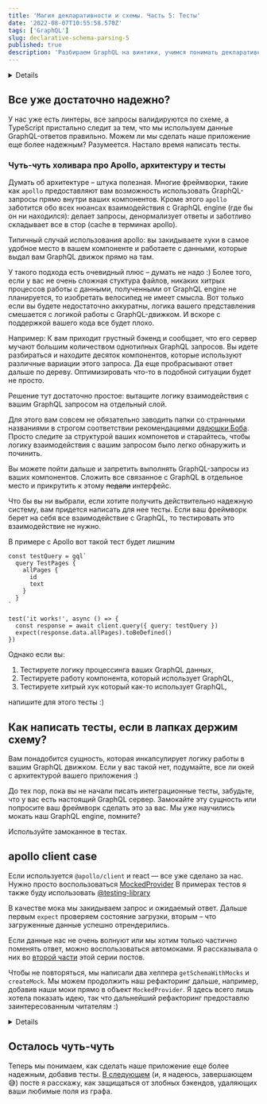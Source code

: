 ```yaml
---
title: 'Магия декларативности и схемы. Часть 5: Тесты'
date: '2022-08-07T10:55:58.570Z'
tags: ['GraphQL']
slug: declarative-schema-parsing-5
published: true
description: 'Разбираем GraphQL на винтики, учимся понимать декларативный Query Language'
---
```



<Details title="Напоминалка про пример">
  Вы уже добрались до пятого поста и наверняка помните, что мы пишем wiki
  для любителей функционального программирования. Каждая страничка посвящена алгебраическому типу.

У нас уже есть готовый запрос

<CodeSnippet code={validQuery} lang="graphql" />

и схема

  <CodeSnippet code={schema} lang="graphql" />
</Details>

## Все уже достаточно надежно?

У нас уже есть линтеры, все запросы валидируются по схеме, а TypeScript пристально следит за тем, что мы используем данные GraphQL-ответов правильно.
Можем ли мы сделать наше приложение еще более надежным?
Разумеется. Настало время написать тесты.

### Чуть-чуть холивара про Apollo, архитектуру и тесты

Думать об архитектуре – штука полезная. Многие фреймворки, такие как `apollo` предоставляют вам возможность
использовать GraphQL-запросы прямо внутри ваших компонентов. Кроме этого `apollo` заботится обо всех нюансах взаимодействия с GraphQL engine (где бы он ни находился): делает запросы, денормализует ответы и заботливо складывает все в стор (cache в терминах apollo).

Типичный случай использования apollo: вы закидываете хуки в самое удобное место в вашем компоненте и работаете с данными, которые выдал вам GraphQL движок прямо на там.
<!-- прямо на там? wtf? -->
У такого подхода есть очевидный плюс – думать не надо :) Более того, если у вас не очень сложная стуктура файлов, никаких хитрых процессов работы с данными, полученными от GraphQL engine не планируется, то изобретать велосипед не имеет смысла.
Вот только если вы будете недостаточно аккуратны, логика вашего представления смешается с логикой работы с GraphQL-движком. И вскоре с поддержкой вашего кода все будет плохо.

Например:
К вам приходит грустный бэкенд и сообщает, что его сервер мучают большим количеством однотипных GraphQL запросов.
Вы идете разбираться и находите десяток компонентов, которые используют различные вариации этого запроса. Да еще пробрасывают ответ дальше по дереву.
Оптимизировать что-то в подобной ситуации будет не просто.

Решение тут достаточно простое: вытащите логику взаимодействия с вашим GraphQL запросом на отдельный слой.
<!-- так не просто или простое решение? -->
Для этого вам совсем не обязательно заводить папки со странными названиями в строгом соответствии рекомендациями [дядюшки Боба](https://en.wikipedia.org/wiki/Robert_C._Martin).
Просто следите за структурой ваших компонетов и старайтесь, чтобы логику взаимодействия с вашим запросом было легко обнаружить и починить.

Вы можете пойти дальше и запретить выполнять GraphQL-запросы из ваших компонентов. Сложить все связанное с GraphQL в отдельное место и прикрутить к этому ~~педали~~ интерфейс.

Что бы вы ни выбрали, если хотите получить действительно надежную систему, вам придется написать для нее тесты.
Если ваш фреймворк берет на себя все взаимодействие с GraphQL, то тестировать это взаимодействие не нужно.

В примере с Apollo вот такой тест будет лишним

```tsx
const testQuery = gql`
  query TestPages {
    allPages {
      id
      text
    }
  }
`

test('it works!', async () => {
  const response = await client.query({ query: testQuery })
  expect(response.data.allPages).toBeDefined()
})
```

Однако если вы:

1. Тестируете логику процессинга ваших GraphQL данных,
2. Тестируете работу компонента, который использует GraphQL,
3. Тестируете хитрый хук который как-то использует GraphQL,

напишите для этого тесты :)

## Как написать тесты, если в лапках держим схему?

Вам понадобится сущность, которая инкапсулирует логику работы в вашим GraphQL движком. Если у вас такой нет, подумайте, все ли окей с архитектурой вашего приложения :)

До тех пор, пока вы не начали писать интеграционные тесты, забудьте, что у вас есть настоящий GraphQL сервер.
Замокайте эту сущность или попросите ваш фреймворк сделать это за вас. Мы уже научились мокать наш GraphQL engine, помните?

Используйте замоканное в тестах.

## apollo client case

Если используется `@apollo/client` и react — все уже сделано за нас. Нужно просто воспользоваться [MockedProvider](https://www.apollographql.com/docs/react/development-testing/testing/)
В примерах тестов я также буду использовать [@testing-library](https://testing-library.com/)

<CodeSnippet code={MaybePageTestCodeV1} lang="tsx" />

В качестве мока мы закидываем запрос и ожидаемый ответ. Дальше первым `expect` проверяем состояние загрузки, вторым – что загруженные данные успешно отрендерились.

Если данные нас не очень волнуют или мы хотим только частично поменять ответ, можно воспользоваться автомоками. Я рассказывала о них во [второй части](/graphql/declarative-schema-parsing-5) этой серии постов.

<CodeSnippet code={MaybePageTestCodeV2} lang="tsx" />

Чтобы не повторяться, мы написали два хелпера `getSchemaWithMocks` и `createMock`. Мы можем продолжить наш рефакторинг дальше, например, добавив наши моки прямо в объект `MockedProvider`.
Я здесь всего лишь хотела показать идею, так что дальнейший рефакторинг предоставлю заинтересованным читателям :)

<Details title="А как настроить Jest и testing library?">
  Ответ на этот вопрос лежит за скоупом этой статьи. В документации все
  подробненько расписано. Единственная трудность, на которую я хочу обратить ваше
  внимание — это то, как заставить Jest понимать .graphql файлики. Вам понадобится
  специальный [трансформер](https://jestjs.io/docs/code-transformation). Тут
  возможны два сценария: 
  1. Если вы грузите grapqhl raw-loaderом, как я в этих
  постах, можете написать свой.

```js
// raw-transformer.js
module.exports = {
  process(sourceText) {
    return {
      code: `module.exports = ${JSON.stringify(sourceText)}`,
    }
  },
}
```

и добавить его в конфиг Jest:

```js
// jest.config.js
module.exports = {
  // ...
  transform: {
    '.(graphql|gql)$': '<rootDir>/raw-transformer.js',
  },
}
```

2. Вы используете `grapqhl-tag/loader`
   Тогда просто воспользуйтесь готовым транcформером [`jest-transform-graphql`](https://www.npmjs.com/package/jest-transform-graphql)

</Details>

## Осталось чуть-чуть

Теперь мы понимаем, как сделать наше приложение еще более надежным, добавив тесты. [В следующем](/blog/declarative-schema-parsing-6) (и, я надеюсь, завершающем 😅) посте я расскажу, как защищаться от злобных бэкендов, удаляющих ваши любимые поля из графа.
